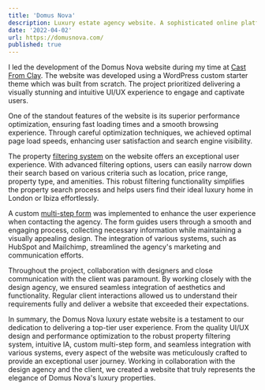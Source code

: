 ```yaml
---
title: 'Domus Nova'
description: Luxury estate agency website. A sophisticated online platform to showcase client's exclusive property portfolio and provide an exceptional user experience.
date: '2022-04-02'
url: https://domusnova.com/
published: true
---
```


I led the development of the Domus Nova website during my time at [Cast From Clay](https://castfromclay.co.uk/). The website was developed using a WordPress custom starter theme which was built from scratch. The project prioritized delivering a visually stunning and intuitive UI/UX experience to engage and captivate users.

One of the standout features of the website is its superior performance optimization, ensuring fast loading times and a smooth browsing experience. Through careful optimization techniques, we achieved optimal page load speeds, enhancing user satisfaction and search engine visibility.

The property [filtering system](https://domusnova.com/london-sales/) on the website offers an exceptional user experience. With advanced filtering options, users can easily narrow down their search based on various criteria such as location, price range, property type, and amenities. This robust filtering functionality simplifies the property search process and helps users find their ideal luxury home in London or Ibiza effortlessly.

A custom [multi-step form](https://domusnova.com/contact/) was implemented to enhance the user experience when contacting the agency. The form guides users through a smooth and engaging process, collecting necessary information while maintaining a visually appealing design. The integration of various systems, such as HubSpot and Mailchimp, streamlined the agency's marketing and communication efforts.

Throughout the project, collaboration with designers and close communication with the client was paramount. By working closely with the design agency, we ensured seamless integration of aesthetics and functionality. Regular client interactions allowed us to understand their requirements fully and deliver a website that exceeded their expectations.

In summary, the Domus Nova luxury estate website is a testament to our dedication to delivering a top-tier user experience. From the quality UI/UX design and performance optimization to the robust property filtering system, intuitive IA, custom multi-step form, and seamless integration with various systems, every aspect of the website was meticulously crafted to provide an exceptional user journey. Working in collaboration with the design agency and the client, we created a website that truly represents the elegance of Domus Nova's luxury properties.
